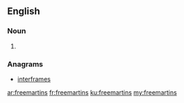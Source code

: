 ==English==

===Noun===
{{head|en|noun plural form}}

# {{plural of|freemartin|lang=en}}

===Anagrams===
* [[interframes#English|interframes]]

[[ar:freemartins]]
[[fr:freemartins]]
[[ku:freemartins]]
[[my:freemartins]]